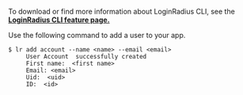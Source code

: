To download or find more information about LoginRadius CLI, see the **<a href="https://www.loginradius.com/open-source/cli/" target="_blank">LoginRadius CLI feature page.</a>**

Use the following command to add a user to your app.

   ```shell
   $ lr add account --name <name> --email <email>
		User Account  successfully created
		First name:  <first name>
		Email: <email>
		Uid:  <uid>
		ID:  <id>
   ```
